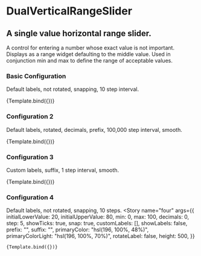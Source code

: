 
<Meta
  title="components/DualVerticalRangeSlider" 
  component={DualVerticalRangeSlider} 
/>



# DualVerticalRangeSlider

## A single value horizontal range slider.
A control for entering a number whose exact value is not important. Displays as
a range widget defaulting to the middle value. Used in conjunction min and max
to define the range of acceptable values.

<div className="previews">

<!-- Basic Configuration Wrapper -->
<div> 

  ### Basic Configuration
  Default labels, not rotated, snapping, 10 step interval.
  
  <Canvas withToolbar>
  <Story 
    name="basic"
    args={{
      initialLowerValue: 20,
      initialUpperValue: 80,
      min: 0,
      max: 100,
      decimals: 0,
      step: 5,
      showTicks: true,
      snap: true,
      customLabels: [],
      showLabels: true,
      prefix: "",
      suffix: "",
      primaryColor: "hsl(196, 100%, 48%)",
      primaryColorLight: "hsl(196, 100%, 70%)",
      rotateLabel: false,
      height: 500,
    }}
  >
    {Template.bind({})}
  </Story>
</Canvas>

</div>

<!-- Configuration 2 Wrapper -->
<div> 

  ### Configuration 2
  Default labels, rotated, decimals, prefix, 100,000 step interval, smooth.
  
  <Canvas withToolbar>
  <Story 
    name="two"
    args={{
      initialLowerValue: 357159,
      initialUpperValue: 753951,
      min: 100000,
      max: 1000000,
      decimals: 2,
      step: 100000,
      showTicks: true,
      snap: false,
      customLabels: [],
      showLabels: true,
      prefix: "$",
      suffix: "",
      primaryColor: "hsl(196, 100%, 48%)",
      primaryColorLight: "hsl(196, 100%, 70%)",
      rotateLabel: true,
      height:500 
    }}
  >
    {Template.bind({})}
  </Story>
</Canvas>

</div>

<!-- Configuration 3 Wrapper -->
<div>

  ### Configuration 3
  <p className="description">Custom labels, suffix, 1 step interval, smooth.</p>

  <Canvas withToolbar>
  <Story 
    name="three"
    args={{
      initialLowerValue: 284,
      initialUpperValue: 428,
      min: 200,
      max: 600,
      decimals: 0,
      step: 2,
      showTicks: true,
      snap: false,
      customLabels: [
      { 230: "Very Cool" },
      { 284: "Cool" },
      { 320: "Moderate"},
      { 374: "Moderately Hot" },
      { 428: "Hot" },
      { 464: "Very Hot"},
      { 550: "Broil"},
      ],
      showLabels: true,
      prefix: "",
      suffix: "°F",
      primaryColor: "hsl(196, 100%, 48%)",
      primaryColorLight: "hsl(196, 100%, 70%)",
      rotateLabel: false,
      height:500 
    }}
  >
    {Template.bind({})}
  </Story>
</Canvas>

</div>

<!-- Configuration 4 Wrapper -->
<div>

  ### Configuration 4
  Default labels, not rotated, snapping, 10 steps.
  <Canvas withToolbar>
  <Story 
    name="four"
    args={{
      initialLowerValue: 20,
      initialUpperValue: 80,
      min: 0,
      max: 100,
      decimals: 0,
      step: 5,
      showTicks: true,
      snap: true,
      customLabels: [],
      showLabels: false,
      prefix: "",
      suffix: "",
      primaryColor: "hsl(196, 100%, 48%)",
      primaryColorLight: "hsl(196, 100%, 70%)",
      rotateLabel: false,
      height: 500,
    }}
  >
    {Template.bind({})}
  </Story>
</Canvas>


</div>

</div>
<ArgsTable of={DualVerticalRangeSlider} />


